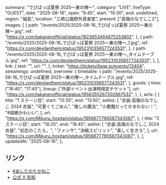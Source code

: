   summary: "でびぱっぱ夏祭 2025〜東の陣〜",
  category: "LIVE",
  liveType: "GUEST",
  date: "2025-08-16",
  open: "9:45",
  start: "10:30",
  end: undefined,
  region: "福島",
  location: "三崎公園野外音楽堂",
  present: ["高嶺のなでしこ2"],
  images: [
    {
      path: "/events/2025/2025-08-16_でびぱっぱ夏祭 2025〜東の陣〜.jpg",
      ref: "https://x.com/takanenofficial/status/1923653464875253802",
    },
    {
      path: "/events/2025/2025-08-16_でびぱっぱ夏祭 2025〜東の陣〜_1.jpg",
      ref: "https://x.com/devilanthem/status/1952310356577243531",
    },
    {
      path: "/events/2025/2025-08-16_でびぱっぱ夏祭 2025〜東の陣〜_タイムテーブル.jpg",
      ref: "https://x.com/devilanthem/status/1952310356577243531",
    },
  ],
  link: {
    text: "",
    url: "",
  },
  ticket: "https://ticketvillage.jp/events/13404",
  streamings: undefined,
  overview: {
    timetable: {
      path: "/events/2025/2025-08-16_でびぱっぱ夏祭 2025〜東の陣〜_タイムテーブル.jpg",
      ref: "https://x.com/devilanthem/status/1952310356577243531",
    },
    goods: {
      time: ["16:40", "17:40"],
      lineup: ["外部イベント出演時限定チケット"],
      url: "https://x.com/takanenofficial/status/1956355267202867532",
    },
  },
  acts: [
    {
      title: "1 ステージ目",
      start: "13:35",
      end: "13:50",
      setlist: [
        "衣装:高嶺のなでしこ 2024 衣装",
        "可愛くてごめん",
        "推しの魔法",
        "小悪魔だってかまわない！",
        "#超絶かわいい",
      ],
      url: "https://x.com/Mikuru_hositani/status/1956677790587343087",
    },
    {
      title: "2 ステージ目",
      start: "18:25",
      end: "18:45",
      setlist: [
        "衣装:高嶺のなでしこ 2024 衣装",
        "初恋のこたえ。",
        "ファンサ",
        "決戦スピリット",
        "美しく生きろ",
      ],
      url: "https://x.com/Mikuru_hositani/status/1956677790587343087",
    },
  ],
  updatedAt: "2025-08-16",
};

## リンク

- [#あしたのたかねこ](https://x.com/takanenofficial/status/1956355267202867532)
- [公式 X 告知](https://x.com/takanenofficial/status/1923653464875253802)
